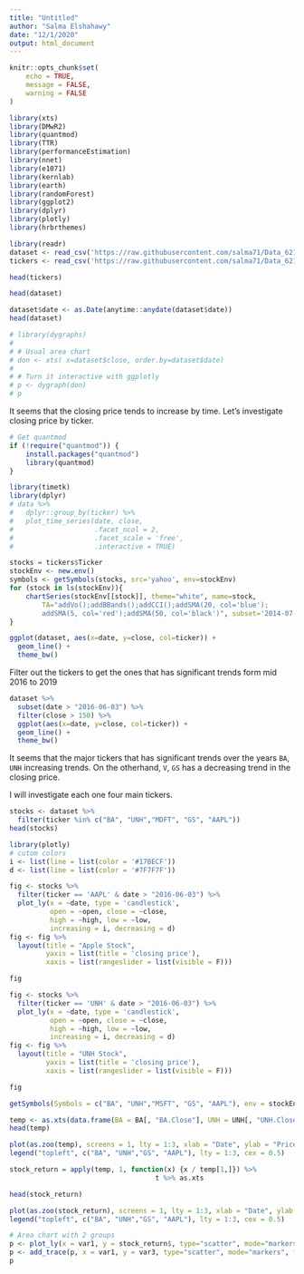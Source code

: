 ```yaml
---
title: "Untitled"
author: "Salma Elshahawy"
date: "12/1/2020"
output: html_document
---
```


```r
knitr::opts_chunk$set(
	echo = TRUE,
	message = FALSE,
	warning = FALSE
)
```

```r
library(xts)
library(DMwR2)
library(quantmod)
library(TTR)
library(performanceEstimation) 
library(nnet)
library(e1071)
library(kernlab)
library(earth)
library(randomForest)
library(ggplot2)
library(dplyr)
library(plotly)
library(hrbrthemes)
```

```r
library(readr)
dataset <- read_csv('https://raw.githubusercontent.com/salma71/Data_621/master/Project_Proposal/stocks_combined.csv')
tickers <- read_csv('https://raw.githubusercontent.com/salma71/Data_621/master/Project_Proposal/tickers.csv')
```
```r
head(tickers)
```


```r
head(dataset)
```

```r
dataset$date <- as.Date(anytime::anydate(dataset$date))
head(dataset)
```

```r
# library(dygraphs)
# 
# # Usual area chart
# don <- xts( x=dataset$close, order.by=dataset$date)
# 
# # Turn it interactive with ggplotly
# p <- dygraph(don)
# p
```

It seems that the closing price tends to increase by time. Let's investigate closing price by ticker.

```r
# Get quantmod
if (!require("quantmod")) {
    install.packages("quantmod")
    library(quantmod)
}

```

```r
library(timetk)
library(dplyr)
# data %>%
#   dplyr::group_by(ticker) %>%
#   plot_time_series(date, close, 
#                    .facet_ncol = 2,
#                    .facet_scale = 'free',
#                    .interactive = TRUE)
```

```r
stocks = tickers$Ticker
stockEnv <- new.env()
symbols <- getSymbols(stocks, src='yahoo', env=stockEnv)
for (stock in ls(stockEnv)){
    chartSeries(stockEnv[[stock]], theme="white", name=stock,
        TA="addVo();addBBands();addCCI();addSMA(20, col='blue');
        addSMA(5, col='red');addSMA(50, col='black')", subset='2014-07-01 /2019-01-09') 
}
```




```r
ggplot(dataset, aes(x=date, y=close, col=ticker)) + 
  geom_line() + 
  theme_bw()

```

Filter out the tickers to get the ones that has significant trends form mid 2016 to 2019

```r
dataset %>%
  subset(date > "2016-06-03") %>%
  filter(close > 150) %>%
  ggplot(aes(x=date, y=close, col=ticker)) + 
  geom_line() + 
  theme_bw()
```


It seems that the major tickers that has significant trends over the years `BA`, `UNH` increasing trends. On the otherhand, `V`, `GS` has a decreasing trend in the closing price. 

I will investigate each one four main tickers. 

```r
stocks <- dataset %>% 
  filter(ticker %in% c("BA", "UNH","MDFT", "GS", "AAPL"))
head(stocks)
```



```r
library(plotly)
# cutom colors
i <- list(line = list(color = '#17BECF'))
d <- list(line = list(color = '#7F7F7F'))

fig <- stocks %>%
  filter(ticker == 'AAPL' & date > "2016-06-03") %>%
  plot_ly(x = ~date, type = 'candlestick',
          open = ~open, close = ~close,
          high = ~high, low = ~low,
          increasing = i, decreasing = d) 
fig <- fig %>%
  layout(title = "Apple Stock",
         yaxis = list(title = 'closing price'),
         xaxis = list(rangeslider = list(visible = F)))

fig
```

```r
fig <- stocks %>%
  filter(ticker == 'UNH' & date > "2016-06-03") %>%
  plot_ly(x = ~date, type = 'candlestick',
          open = ~open, close = ~close,
          high = ~high, low = ~low,
          increasing = i, decreasing = d) 
fig <- fig %>%
  layout(title = "UNH Stock",
         yaxis = list(title = 'closing price'),
         xaxis = list(rangeslider = list(visible = F)))

fig
```


```r
getSymbols(Symbols = c("BA", "UNH","MSFT", "GS", "AAPL"), env = stockEnv, src = "yahoo")
```

```r
temp <- as.xts(data.frame(BA = BA[, "BA.Close"], UNH = UNH[, "UNH.Close"], GS = GS[, "GS.Close"], AAPL = AAPL[, "AAPL.Close"]))
head(temp)
```

```r
plot(as.zoo(temp), screens = 1, lty = 1:3, xlab = "Date", ylab = "Price")
legend("topleft", c("BA", "UNH","GS", "AAPL"), lty = 1:3, cex = 0.5)
```

```r
stock_return = apply(temp, 1, function(x) {x / temp[1,]}) %>% 
                                    t %>% as.xts

head(stock_return)
```


```r
plot(as.zoo(stock_return), screens = 1, lty = 1:3, xlab = "Date", ylab = "Return")
legend("topleft", c("BA", "UNH","GS", "AAPL"), lty = 1:3, cex = 0.5)
```

```r
# Area chart with 2 groups
p <- plot_ly(x = var1, y = stock_return$, type="scatter", mode="markers", fill = "tozeroy")
p <- add_trace(p, x = var1, y = var3, type="scatter", mode="markers", fill = "tonexty")
p
```

